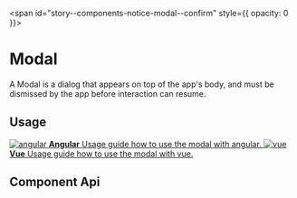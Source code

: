 
<span id="story--components-notice-modal--confirm" style={{ opacity: 0 }}></span>

# Modal

A Modal is a dialog that appears on top of the app's body, and must be dismissed by the app before interaction can resume.

<Canvas>
  <Story id="components-notice-modal--confirm" />
</Canvas>

## Usage


<div className="link-list">
  <a className="link-item" href="?path=/docs/getting-started-angular-usage-of-modal--page">
    <img src={AngularLogo} alt="angular" />
    <span>
      <strong>Angular</strong>
      Usage guide how to use the modal with angular.
    </span>
  </a>
  <a className="link-item" href="?path=/docs/getting-started-vue-usage-of-modal--page">
    <img src={VueLogo} alt="vue" />
    <span>
      <strong>Vue</strong>
      Usage guide how to use the modal with vue.
    </span>
  </a>
</div>

## Component Api

<Description markdown={readme} />
<Description markdown={modalHeader} />
<Description markdown={modalBody} />

<br />


<Description markdown={testing} />

<bal-doc-github link="/components/notice/bal-modal/stories/bal-modal.docs.mdx"></bal-doc-github>
